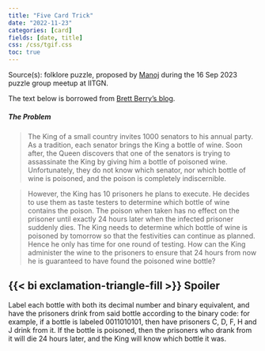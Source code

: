 ```yaml
---
title: "Five Card Trick"
date: "2022-11-23"
categories: [card]
fields: [date, title]
css: /css/tgif.css
toc: true
---
```


Source(s): folklore puzzle, proposed by [Manoj](http://people.iitgn.ac.in/~gmanoj/) during the 16 Sep 2023 puzzle group meetup at IITGN.

The text below is borrowed from [Brett Berry's blog](https://medium.com/i-math/math-as-mental-weightlifting-and-a-king-s-dilemma-58fa2bfd2660).


##### The Problem

> The King of a small country invites 1000 senators to his annual party. As a tradition, each senator brings the King a bottle of wine. Soon after, the Queen discovers that one of the senators is trying to assassinate the King by giving him a bottle of poisoned wine. Unfortunately, they do not know which senator, nor which bottle of wine is poisoned, and the poison is completely indiscernible. 

> However, the King has 10 prisoners he plans to execute. He decides to use them as taste testers to determine which bottle of wine contains the poison. The poison when taken has no effect on the prisoner until exactly 24 hours later when the infected prisoner suddenly dies. The King needs to determine which bottle of wine is poisoned by tomorrow so that the festivities can continue as planned. Hence he only has time for one round of testing. How can the King administer the wine to the prisoners to ensure that 24 hours from now he is guaranteed to have found the poisoned wine bottle?


:::{.callout-note appearance="minimal" collapse="true"}
## {{< bi exclamation-triangle-fill >}} Spoiler
Label each bottle with both its decimal number and binary equivalent, and have the prisoners drink from said bottle according to the binary code: for example, if a bottle is labeled 0011010101, then have prisoners C, D, F, H and J drink from it. If the bottle is poisoned, then the prisoners who drank from it will die 24 hours later, and the King will know which bottle it was.
:::

